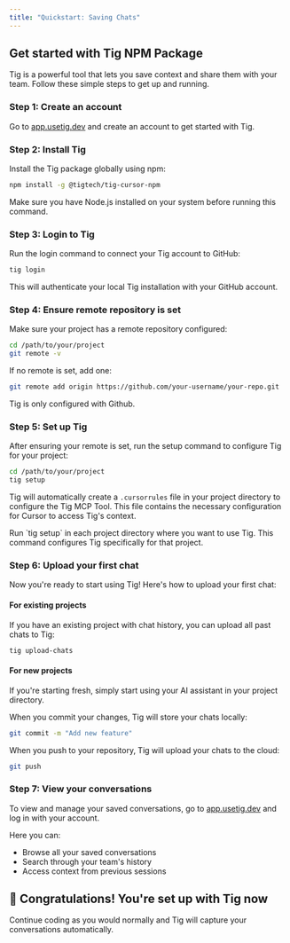 ```yaml
---
title: "Quickstart: Saving Chats"
---
```


## Get started with Tig NPM Package

Tig is a powerful tool that lets you save context and share them with your team. Follow these simple steps to get up and running.

### Step 1: Create an account

Go to [app.usetig.dev](https://app.usetig.dev) and create an account to get started with Tig.

### Step 2: Install Tig

Install the Tig package globally using npm:

```bash
npm install -g @tigtech/tig-cursor-npm
```

<Note>
Make sure you have Node.js installed on your system before running this command.
</Note>

### Step 3: Login to Tig

Run the login command to connect your Tig account to GitHub:

```bash
tig login
```

This will authenticate your local Tig installation with your GitHub account.

### Step 4: Ensure remote repository is set

Make sure your project has a remote repository configured:

```bash
cd /path/to/your/project
git remote -v
```

If no remote is set, add one:

```bash
git remote add origin https://github.com/your-username/your-repo.git
```

<Warning>
Tig is only configured with Github. 
</Warning>

### Step 5: Set up Tig

After ensuring your remote is set, run the setup command to configure Tig for your project:

```bash
cd /path/to/your/project
tig setup
```

Tig will automatically create a `.cursorrules` file in your project directory to configure the Tig MCP Tool. This file contains the necessary configuration for Cursor to access Tig's context.

<Warning>
Run `tig setup` in each project directory where you want to use Tig. This command configures Tig specifically for that project.
</Warning>


### Step 6: Upload your first chat

Now you're ready to start using Tig! Here's how to upload your first chat:

#### For existing projects

If you have an existing project with chat history, you can upload all past chats to Tig:

```bash
tig upload-chats
```

#### For new projects

If you're starting fresh, simply start using your AI assistant in your project directory. 

When you commit your changes, Tig will store your chats locally:

```bash
git commit -m "Add new feature"
```

When you push to your repository, Tig will upload your chats to the cloud:

```bash
git push
```

### Step 7: View your conversations

To view and manage your saved conversations, go to [app.usetig.dev](https://app.usetig.dev) and log in with your account.

Here you can:
- Browse all your saved conversations
- Search through your team's history
- Access context from previous sessions

## 🎉 Congratulations! You're set up with Tig now

Continue coding as you would normally and Tig will capture your conversations automatically.

